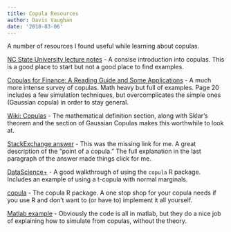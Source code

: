 ```yaml
---
title: Copula Resources
author: Davis Vaughan
date: '2018-03-06'
---
```


A number of resources I found useful while learning about copulas.

[NC State University lecture notes](https://www.stat.ncsu.edu/people/bloomfield/courses/st810j/slides/copula.pdf) - A consise introduction into copulas.
This is a good place to start but not a good place to find examples.

[Copulas for Finance: A Reading Guide and Some Applications](http://www.thierry-roncalli.com/download/copula-survey.pdf) - A much more intense survey of copulas.
Math heavy but full of examples.
Page 20 includes a few simulation techniques, but overcomplicates the simple ones (Gaussian copula) in order to stay general.

[Wiki: Copulas](https://en.wikipedia.org/wiki/Copula_(probability_theory)) - The mathematical definition section, along with Sklar's theorem and the section of Gaussian Copulas makes this worthwhile to look at.

[StackExchange answer](https://stats.stackexchange.com/questions/114786/in-definition-of-gaussian-copula-does-the-marginals-also-have-to-be-gaussian) - This was the missing link for me.
A great description of the "point of a copula." The full explanation in the last paragraph of the answer made things click for me.

[DataScience+](https://datascienceplus.com/modelling-dependence-with-copulas/) - A good walkthrough of using the `copula` R package.
Includes an example of using a t-copula with normal marginals.

[copula](https://cran.r-project.org/web/packages/copula/) - The copula R package.
A one stop shop for your copula needs if you use R and don't want to (or have to) implement it all yourself.

[Matlab example](https://www.mathworks.com/help/stats/examples/simulating-dependent-random-variables-using-copulas.html#d119e194) - Obviously the code is all in matlab, but they do a nice job of explaining how to simulate from copulas, without the theory.
